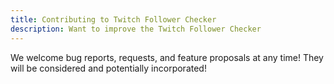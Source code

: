 ```yaml
---
title: Contributing to Twitch Follower Checker
description: Want to improve the Twitch Follower Checker
---
```


We welcome bug reports, requests, and feature proposals at any time! They will be considered and potentially incorporated!
